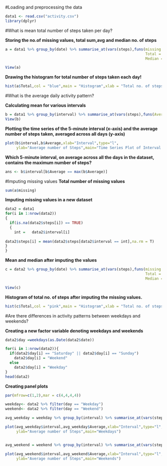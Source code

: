 #Loading and preprocessing the data

```{r}
data1 <- read.csv("activity.csv")
library(dplyr)

```

#What is mean total number of steps taken per day?

**Storing the no.of missing values, total sum,avg and median no. of steps**
```{r}
a = data1 %>% group_by(date) %>% summarise_at(vars(steps),funs(missing = sum(is.na(.)),
                                                               Total = sum(.,na.rm = T),Average = mean(.,na.rm = T),
                                                               Median = median(.,na.rm = T)))

View(a)
```

**Drawing the histogram for total number of steps taken each day!**
```{r}
hist(a$Total,col = "blue",main = "Histogram",xlab = "Total no. of steps")
```


#What is the average daily activity pattern?


**Calculating mean for various intervals**
```{r}
b = data1 %>% group_by(interval) %>% summarise_at(vars(steps),funs(Average = mean(.,na.rm = T)))
View(b)
```

**Plotting the time series of the 5-minute interval (x-axis) and the average number of steps taken, averaged across all days (y-axis)**
```{r}
plot(b$interval,b$Average,xlab="Interval",type="l", 
     ylab="Average number of Steps",main="Time Series Plot of Interval vs Average Number of Steps Taken")
```

**Which 5-minute interval, on average across all the days in the dataset, contains the maximum number of steps?**
```{r}
ans <- b$interval[b$Average == max(b$Average)]
```

#Imputing missing values
**Total number of missing values**
```{r}
sum(a$missing)
```

**Imputing missing values in a new dataset**
```{r}
data2 = data1
for(i in 1:nrow(data2))
{
  if(is.na(data2$steps[i]) == TRUE)
  {
    int =   data2$interval[i]
  
data2$steps[i] = mean(data2$steps[data2$interval == int],na.rm = T)
}
}
```

**Mean and median after imputing the values**
```{r}
c = data2 %>% group_by(date) %>% summarise_at(vars(steps),funs(missing = sum(is.na(.)),
                                                               Total = sum(.,na.rm = T),Average = mean(.,na.rm = T),
                                                               Median = median(.,na.rm = T)))

View(c)
```

**Histogram of total no. of steps after imputing the missing values.**
```{r}
hist(c$Total,col = "pink",main = "Histogram",xlab = "Total no. of steps")
```


#Are there differences in activity patterns between weekdays and weekends?

**Creating a new factor variable denoting weekdays and weekends**

```{r}
data2$day =weekdays(as.Date(data2$date))

for(i in 1:nrow(data2)){
  if(data2$day[i] == "Saturday" || data2$day[i] == "Sunday")
    data2$day[i] = "Weekend"
  else
    data2$day[i] = "Weekday"
}
head(data2)

```

**Creating panel plots**
```{r}
par(mfrow=c(1,2),mar = c(4,4,4,4))

weekday<- data2 %>% filter(day == "Weekday")
weekend<- data2 %>% filter(day == "Weekend")

avg_weekday = weekday %>% group_by(interval) %>% summarise_at(vars(steps),funs(Average = mean(.,na.rm = T)))

plot(avg_weekday$interval,avg_weekday$Average,xlab="Interval",type="l", 
     ylab="Average number of Steps",main="Weekdays")


avg_weekend = weekend %>% group_by(interval) %>% summarise_at(vars(steps),funs(Average = mean(.,na.rm = T)))

plot(avg_weekend$interval,avg_weekend$Average,xlab="Interval",type="l", 
     ylab="Average number of Steps",main="Weekends")

```
